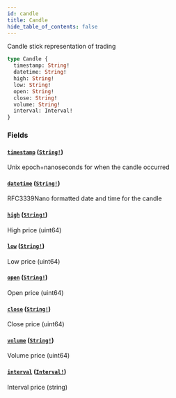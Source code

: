 ```yaml
---
id: candle
title: Candle
hide_table_of_contents: false
---
```



Candle stick representation of trading

```graphql
type Candle {
  timestamp: String!
  datetime: String!
  high: String!
  low: String!
  open: String!
  close: String!
  volume: String!
  interval: Interval!
}
```


### Fields

#### [`timestamp`](#) ([`String!`](/mainnet/api/graphql/scalars/string))

Unix epoch+nanoseconds for when the candle occurred


#### [`datetime`](#) ([`String!`](/mainnet/api/graphql/scalars/string))

RFC3339Nano formatted date and time for the candle


#### [`high`](#) ([`String!`](/mainnet/api/graphql/scalars/string))

High price (uint64)


#### [`low`](#) ([`String!`](/mainnet/api/graphql/scalars/string))

Low price (uint64)


#### [`open`](#) ([`String!`](/mainnet/api/graphql/scalars/string))

Open price (uint64)


#### [`close`](#) ([`String!`](/mainnet/api/graphql/scalars/string))

Close price (uint64)


#### [`volume`](#) ([`String!`](/mainnet/api/graphql/scalars/string))

Volume price (uint64)


#### [`interval`](#) ([`Interval!`](/mainnet/api/graphql/enums/interval))

Interval price (string)




